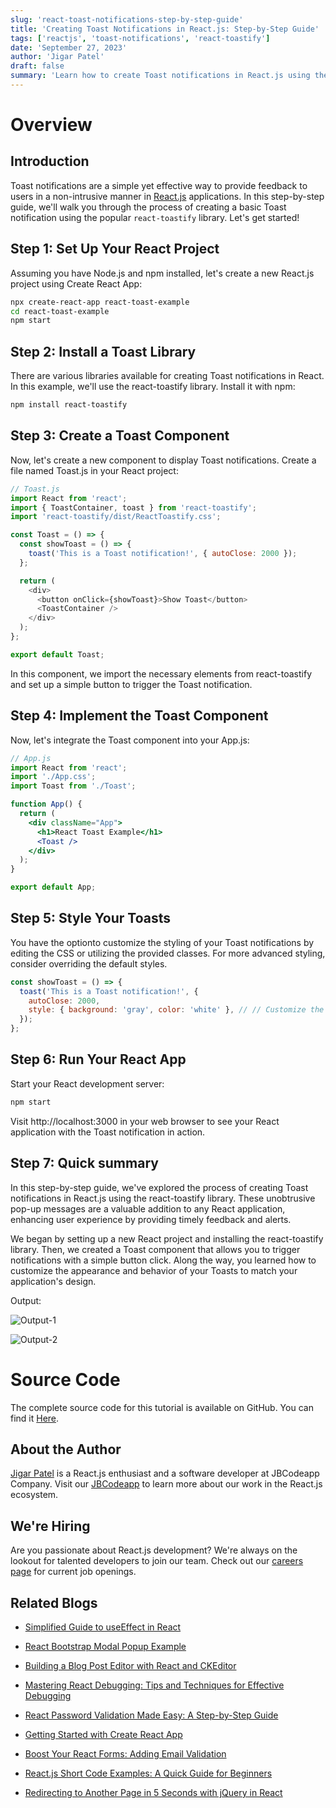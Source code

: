 ```yaml
---
slug: 'react-toast-notifications-step-by-step-guide'
title: 'Creating Toast Notifications in React.js: Step-by-Step Guide'
tags: ['reactjs', 'toast-notifications', 'react-toastify']
date: 'September 27, 2023'
author: 'Jigar Patel'
draft: false
summary: 'Learn how to create Toast notifications in React.js using the react-toastify library. Follow this step-by-step guide by Jigar Patel.'
---
```


# Overview

<TOCInline toc={props.toc} exclude="Overview" toHeading={2} defaultimage="" />

## Introduction

Toast notifications are a simple yet effective way to provide feedback to users in a non-intrusive manner in [React.js](https://react.dev/learn) applications. In this step-by-step guide, we'll walk you through the process of creating a basic Toast notification using the popular `react-toastify` library. Let's get started!

## Step 1: Set Up Your React Project

Assuming you have Node.js and npm installed, let's create a new React.js project using Create React App:

```bash
npx create-react-app react-toast-example
cd react-toast-example
npm start
```

## Step 2: Install a Toast Library

There are various libraries available for creating Toast notifications in React. In this example, we'll use the react-toastify library. Install it with npm:

```bash
npm install react-toastify
```

## Step 3: Create a Toast Component

Now, let's create a new component to display Toast notifications. Create a file named Toast.js in your React project:

```javascript
// Toast.js
import React from 'react';
import { ToastContainer, toast } from 'react-toastify';
import 'react-toastify/dist/ReactToastify.css';

const Toast = () => {
  const showToast = () => {
    toast('This is a Toast notification!', { autoClose: 2000 });
  };

  return (
    <div>
      <button onClick={showToast}>Show Toast</button>
      <ToastContainer />
    </div>
  );
};

export default Toast;
```

In this component, we import the necessary elements from react-toastify and set up a simple button to trigger the Toast notification.

## Step 4: Implement the Toast Component

Now, let's integrate the Toast component into your App.js:

```jsx
// App.js
import React from 'react';
import './App.css';
import Toast from './Toast';

function App() {
  return (
    <div className="App">
      <h1>React Toast Example</h1>
      <Toast />
    </div>
  );
}

export default App;
```

## Step 5: Style Your Toasts

You have the optionto customize the styling of your Toast notifications by editing the CSS or utilizing the provided classes. For more advanced styling, consider overriding the default styles.

```jsx
const showToast = () => {
  toast('This is a Toast notification!', {
    autoClose: 2000,
    style: { background: 'gray', color: 'white' }, // // Customize the background and text color
  });
};
```

## Step 6: Run Your React App

Start your React development server:

```bash
npm start
```

Visit http://localhost:3000 in your web browser to see your React application with the Toast notification in action.

## Step 7: Quick summary

In this step-by-step guide, we've explored the process of creating Toast notifications in React.js using the react-toastify library. These unobtrusive pop-up messages are a valuable addition to any React application, enhancing user experience by providing timely feedback and alerts.

We began by setting up a new React project and installing the react-toastify library. Then, we created a Toast component that allows you to trigger notifications with a simple button click. Along the way, you learned how to customize the appearance and behavior of your Toasts to match your application's design.

Output:

![Output-1](/static/blog/react-toast-notifications-step-by-step-guide/image-1.png)

![Output-2](/static/blog/react-toast-notifications-step-by-step-guide/image-3.png)

# Source Code

The complete source code for this tutorial is available on GitHub. You can find it [Here](https://github.com/jbcodeapp/Blogs/tree/main/react-toast-example).

## About the Author

[Jigar Patel](https://expertlaravel.com) is a React.js enthusiast and a software developer at JBCodeapp Company. Visit our [JBCodeapp](https://jbcodeapp.com) to learn more about our work in the React.js ecosystem.

## We're Hiring

Are you passionate about React.js development? We're always on the lookout for talented developers to join our team. Check out our [careers page](https://jbcodeapp.com/career) for current job openings.

## Related Blogs

- [Simplified Guide to useEffect in React](simplified-guide-to-useeffect-in-react)

- [React Bootstrap Modal Popup Example](react-bootstrap-modal-example)

- [Building a Blog Post Editor with React and CKEditor](react-ckeditor-blog-editor)

- [Mastering React Debugging: Tips and Techniques for Effective Debugging](react-debugging-tips-and-techniques)

- [React Password Validation Made Easy: A Step-by-Step Guide](react-password-validation-step-by-step)

- [Getting Started with Create React App](getting-started-with-create-react-app)

- [Boost Your React Forms: Adding Email Validation](boost-your-react-forms-adding-email-validation)

- [React.js Short Code Examples: A Quick Guide for Beginners](reactjs-beginner-friendly-code-examples)

- [Redirecting to Another Page in 5 Seconds with jQuery in React](redirecting-another-page-5-seconds-jquery-in-react)
